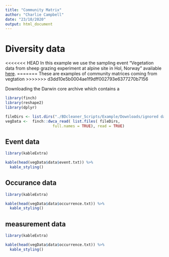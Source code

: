 ```yaml
---
title: "Community Matrix"
author: "Charlie Campbell"
date: "23/10/2020"
output: html_document
---
```


# Diversity data 

<<<<<<< HEAD
In this example we use the sampling event "Vegetation data from sheep grazing experiment at alpine site in Hol, Norway" available [here](https://www.gbif.org/dataset/57d403f4-9d00-4651-8e26-1f4e81a21181). 
=======
These are examples of community matrices coming from vegtation
>>>>>>> d3dd10e5b0004ae1f9dff002793e6377270b7156

Downloading the Darwin core archive which contains a 

```r
library(finch)
library(reshape2)
library(dplyr)

fileDirs <- list.dirs("./BDcleaner_Scripts/Example/Downloads/ignored data/Grazing experiments/Hol")
vegData <-  finch::dwca_read( list.files( fileDirs,
                     full.names = TRUE), read = TRUE)
```


## Event data

```r
library(kableExtra)

kable(head(vegData$data$event.txt)) %>%
  kable_styling()
```

## Occurance data

```r
library(kableExtra)

kable(head(vegData$data$occurrence.txt)) %>%
  kable_styling()
```

## measurement data

```r
library(kableExtra)

kable(head(vegData$data$occurrence.txt)) %>%
  kable_styling()
```

